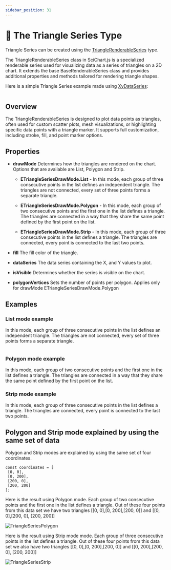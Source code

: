 ```yaml
---
sidebar_position: 31
---
```



# 🔄 The Triangle Series Type

Triangle Series can be created using the [TriangleRenderableSeries](https://www.scichart.com/documentation/js/v4/typedoc/classes/trianglerenderableseries.html) type.

The TriangleRenderableSeries class in SciChart.js is a specialized renderable series used for visualizing data as a series of triangles on a 2D chart. It extends the base BaseRenderableSeries class and provides additional properties and methods tailored for rendering triangle shapes.

Here is a simple Triangle Series example made using [XyDataSeries](https://www.scichart.com/documentation/js/v4/typedoc/classes/xydataseries.html):


```ts {12} showLineNumbers file=./triangle-series-list/demo.ts start=region_A_start end=region_A_end

```
<!-- <ChartPreviewWrapper maxWidth="100%" jsContent={triangleSeriesList} /> -->

## Overview

The TriangleRenderableSeries is designed to plot data points as triangles, often used for custom scatter plots, mesh visualizations, or highlighting specific data points with a triangle marker. It supports full customization, including stroke, fill, and point marker options.

## Properties

- **drawMode** Determines how the triangles are rendered on the chart. Options that are available are List, Polygon and Strip.

    - **ETriangleSeriesDrawMode.List** - In this mode, each group of three consecutive points in the list defines an independent triangle. The triangles are not connected, every set of three points forms a separate triangle.

    - **ETriangleSeriesDrawMode.Polygon** - In this mode, each group of two consecutive points and the first one in the list defines a triangle. The triangles are connected in a way that they share the same point defined by the first point on the list.

    - **ETriangleSeriesDrawMode.Strip** - In this mode, each group of three consecutive points in the list defines a triangle. The triangles are connected, every point is connected to the last two points.

- **fill** The fill color of the triangle.
- **dataSeries** The data series containing the X, and Y values to plot.
- **isVisible** Determines whether the series is visible on the chart.
- **polygonVertices** Sets the number of points per polygon. Applies only for drawMode ETriangleSeriesDrawMode.Polygon

## Examples

### List mode example

In this mode, each group of three consecutive points in the list defines an independent triangle. The triangles are not connected, every set of three points forms a separate triangle.

<ChartPreviewWrapper maxWidth={600} jsContent={triangleSeriesList} />


```ts {12} showLineNumbers file=./triangle-series-list/demo.ts start=region_A_start end=region_A_end

```

### Polygon mode example

In this mode, each group of two consecutive points and the first one in the list defines a triangle. The triangles are connected in a way that they share the same point defined by the first point on the list.

<ChartPreviewWrapper maxWidth={600} jsContent={triangleSeriesPolygon} />

### Strip mode example

In this mode, each group of three consecutive points in the list defines a triangle. The triangles are connected, every point is connected to the last two points.

<ChartPreviewWrapper maxWidth={600} jsContent={triangleSeriesStrip} />

## Polygon and Strip mode explained by using the same set of data

Polygon and Strip modes are explained by using the same set of four coordinates.

```
const coordinates = [
 [0, 0],
 [0, 200],
 [200, 0],
 [200, 200]
];
```

Here is the result using Polygon mode. Each group of two consecutive points and the first one in the list defines a triangle.
Out of these four points from this data set we have two triangles [[0, 0],[0, 200],[200, 0]] and [[0, 0],[200, 0], [200, 200]]

![TriangleSeriesPolygon](images/TriangleSeriesPolygon.png)

Here is the result using Strip mode mode. Each group of three consecutive points in the list defines a triangle.
Out of these four points from this data set we also have two triangles [[0, 0],[0, 200],[200, 0]] and [[0, 200],[200, 0], [200, 200]]

![TriangleSeriesStrip](images/TriangleSeriesStrip.png)
